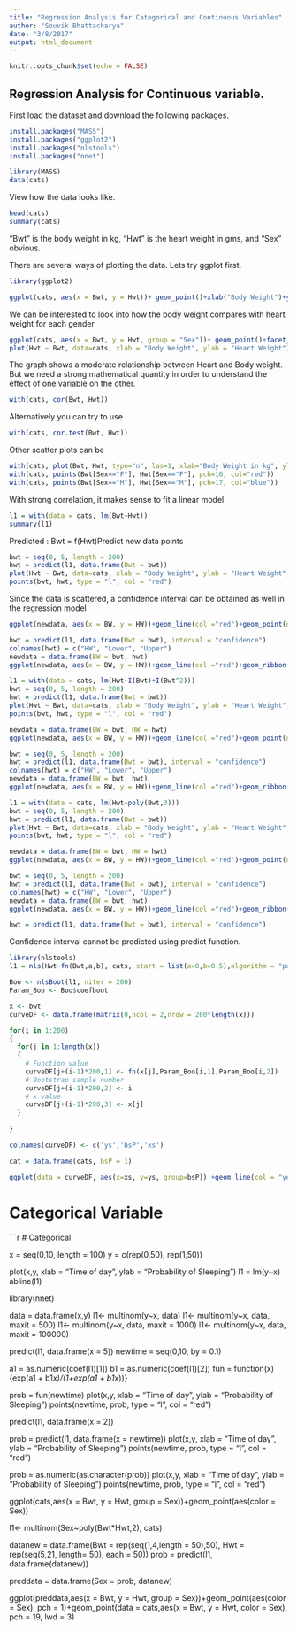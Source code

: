 ```yaml
---
title: "Regression Analysis for Categorical and Continuous Variables"
author: "Souvik Bhattacharya"
date: "3/8/2017"
output: html_document
---
```


```r
knitr::opts_chunk$set(echo = FALSE)
```

## Regression Analysis for Continuous variable.

First load the dataset and download the following packages. 

```r
install.packages("MASS")
install.packages("ggplot2")
install.packages("nlstools")
install.packages("nnet")

library(MASS)
data(cats)
```

View how the data looks like. 

```r
head(cats)
summary(cats)
```

"Bwt" is the body weight in kg, "Hwt" is the heart weight in gms, and "Sex” obvious. 

There are several ways of plotting the data. Lets try ggplot first. 

```r
library(ggplot2)

ggplot(cats, aes(x = Bwt, y = Hwt))+ geom_point()+xlab("Body Weight")+ylab("Heart Weight")
```

We can be interested to look into how the body weight compares with heart weight for each gender

```r
ggplot(cats, aes(x = Bwt, y = Hwt, group = "Sex"))+ geom_point()+facet_wrap(~Sex)+xlab("Body Weight")+ylab("Heart Weight")
plot(Hwt ~ Bwt, data=cats, xlab = "Body Weight", ylab = "Heart Weight")
```

The graph shows a moderate relationship between Heart and Body weight. But we need a strong mathematical quantity in order to understand the effect of one variable on the other. 

```r
with(cats, cor(Bwt, Hwt))
```

Alternatively you can try to use

```r
with(cats, cor.test(Bwt, Hwt))
```

Other scatter plots can be 

```r
with(cats, plot(Bwt, Hwt, type="n", las=1, xlab="Body Weight in kg", ylab="Heart Weight in g",main="Heart Weight vs. Body Weight of Cats"))
with(cats, points(Bwt[Sex=="F"], Hwt[Sex=="F"], pch=16, col="red"))
with(cats, points(Bwt[Sex=="M"], Hwt[Sex=="M"], pch=17, col="blue"))
```

With strong correlation, it makes sense to fit a linear model. 

```r
l1 = with(data = cats, lm(Bwt~Hwt))
summary(l1)
```

Predicted : Bwt = f(Hwt)Predict new data points 

```r
bwt = seq(0, 5, length = 200)
hwt = predict(l1, data.frame(Bwt = bwt))
plot(Hwt ~ Bwt, data=cats, xlab = "Body Weight", ylab = "Heart Weight", xlim = c(0,5))
points(bwt, hwt, type = "l", col = "red")
```

Since the data is scattered, a confidence interval can be obtained as well in the regression model

```r
ggplot(newdata, aes(x = BW, y = HW))+geom_line(col ="red")+geom_point(data = cats, aes(x = Bwt, y = Hwt))+xlim(c(0,5))+xlab("Body Weight")+ ylab ("Heart Weight")
```

```r
hwt = predict(l1, data.frame(Bwt = bwt), interval = "confidence")
colnames(hwt) = c("HW", "Lower", "Upper")
newdata = data.frame(BW = bwt, hwt)
ggplot(newdata, aes(x = BW, y = HW))+geom_line(col ="red")+geom_ribbon(aes(ymin = Lower, ymax = Upper))+geom_point(data = cats, aes(x = Bwt, y = Hwt))+xlim(c(0,5))+xlab("Body Weight")+ ylab ("Heart Weight")
```

```r
l1 = with(data = cats, lm(Hwt~I(Bwt)+I(Bwt^2)))
bwt = seq(0, 5, length = 200)
hwt = predict(l1, data.frame(Bwt = bwt))
plot(Hwt ~ Bwt, data=cats, xlab = "Body Weight", ylab = "Heart Weight", xlim = c(0,5))
points(bwt, hwt, type = "l", col = "red")
```

```r
newdata = data.frame(BW = bwt, HW = hwt)
ggplot(newdata, aes(x = BW, y = HW))+geom_line(col ="red")+geom_point(data = cats, aes(x = Bwt, y = Hwt))+xlim(c(0,5))+xlab("Body Weight")+ ylab ("Heart Weight")
```

```r
bwt = seq(0, 5, length = 200)
hwt = predict(l1, data.frame(Bwt = bwt), interval = "confidence")
colnames(hwt) = c("HW", "Lower", "Upper")
newdata = data.frame(BW = bwt, hwt)
ggplot(newdata, aes(x = BW, y = HW))+geom_line(col ="red")+geom_ribbon(aes(ymin = Lower, ymax = Upper))+geom_point(data = cats, aes(x = Bwt, y = Hwt))+xlim(c(0,5))+xlab("Body Weight")+ ylab ("Heart Weight")
```

```r
l1 = with(data = cats, lm(Hwt~poly(Bwt,3)))
bwt = seq(0, 5, length = 200)
hwt = predict(l1, data.frame(Bwt = bwt))
plot(Hwt ~ Bwt, data=cats, xlab = "Body Weight", ylab = "Heart Weight", xlim = c(0,5))
points(bwt, hwt, type = "l", col = "red")
```

```r
newdata = data.frame(BW = bwt, HW = hwt)
ggplot(newdata, aes(x = BW, y = HW))+geom_line(col ="red")+geom_point(data = cats, aes(x = Bwt, y = Hwt))+xlim(c(0,5))+xlab("Body Weight")+ ylab ("Heart Weight")
```

```r
bwt = seq(0, 5, length = 200)
hwt = predict(l1, data.frame(Bwt = bwt), interval = "confidence")
colnames(hwt) = c("HW", "Lower", "Upper")
newdata = data.frame(BW = bwt, hwt)
ggplot(newdata, aes(x = BW, y = HW))+geom_line(col ="red")+geom_ribbon(aes(ymin = Lower, ymax = Upper))+geom_point(data = cats, aes(x = Bwt, y = Hwt))+xlim(c(0,5))+xlab("Body Weight")+ ylab ("Heart Weight")
```

```r
hwt = predict(l1, data.frame(Bwt = bwt), interval = "confidence")
```

Confidence interval cannot be predicted using predict function.

```r
library(nlstools)
l1 = nls(Hwt~fn(Bwt,a,b), cats, start = list(a=0,b=0.5),algorithm = "port")

Boo <- nlsBoot(l1, niter = 200)
Param_Boo <- Boo$coefboot

x <- bwt
curveDF <- data.frame(matrix(0,ncol = 2,nrow = 200*length(x)))

for(i in 1:200)
{
  for(j in 1:length(x))
  {
    # Function value
    curveDF[j+(i-1)*200,1] <- fn(x[j],Param_Boo[i,1],Param_Boo[i,2])
    # Bootstrap sample number
    curveDF[j+(i-1)*200,2] <- i
    # x value
    curveDF[j+(i-1)*200,3] <- x[j]
  }
  
}

colnames(curveDF) <- c('ys','bsP','xs')

cat = data.frame(cats, bsP = 1)

ggplot(data = curveDF, aes(x=xs, y=ys, group=bsP)) +geom_line(col = "yellow", alpha = 0.2) +geom_point(data = cat, aes(x = Bwt, y = Hwt))+ylim(c(0,20))+xlim(c(0,5))+xlab("Body Weight")+ ylab ("Heart Weight")
```


# Categorical Variable

```r
# Categorical 

x = seq(0,10, length = 100)
y = c(rep(0,50), rep(1,50))

plot(x,y, xlab = "Time of day", ylab = "Probability of Sleeping")
l1 = lm(y~x)
abline(l1)

library(nnet)

data = data.frame(x,y)
l1<- multinom(y~x, data)
l1<- multinom(y~x, data, maxit = 500)
l1<- multinom(y~x, data, maxit = 1000)
l1<- multinom(y~x, data, maxit = 100000)

predict(l1, data.frame(x = 5))
newtime = seq(0,10, by = 0.1)

a1 = as.numeric(coef(l1)[1])
b1 = as.numeric(coef(l1)[2])
fun = function(x){exp(a1 + b1*x)/(1+exp(a1 + b1*x))}



prob = fun(newtime)
plot(x,y, xlab = "Time of day", ylab = "Probability of Sleeping")
points(newtime, prob, type = "l", col = "red")



predict(l1, data.frame(x = 2))

prob = predict(l1, data.frame(x = newtime))
plot(x,y, xlab = "Time of day", ylab = "Probability of Sleeping")
points(newtime, prob, type = "l", col = "red")



prob = as.numeric(as.character(prob))
plot(x,y, xlab = "Time of day", ylab = "Probability of Sleeping")
points(newtime, prob, type = "l", col = "red")






ggplot(cats,aes(x = Bwt, y = Hwt, group = Sex))+geom_point(aes(color = Sex))

l1<- multinom(Sex~poly(Bwt*Hwt,2), cats)

datanew = data.frame(Bwt = rep(seq(1,4,length = 50),50), Hwt = rep(seq(5,21, length= 50), each = 50))
prob = predict(l1, data.frame(datanew))

preddata = data.frame(Sex = prob, datanew)

ggplot(preddata,aes(x = Bwt, y = Hwt, group = Sex))+geom_point(aes(color = Sex), pch = 1)+geom_point(data = cats,aes(x = Bwt, y = Hwt, color = Sex), pch = 19, lwd = 3)






